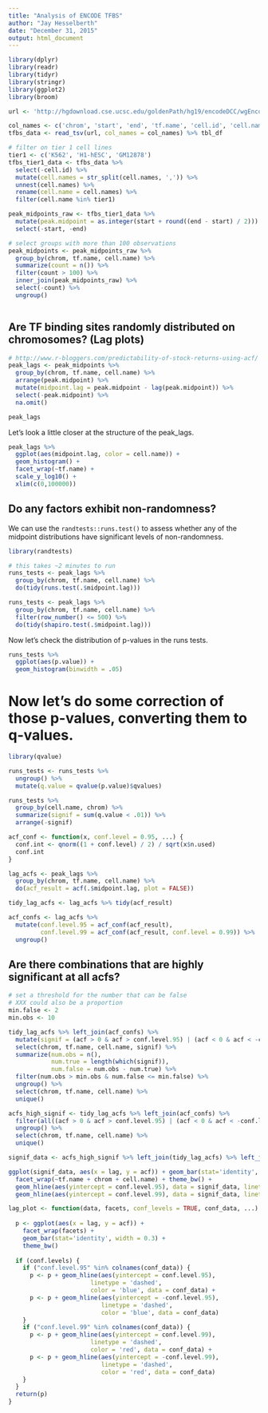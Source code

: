 ```yaml
---
title: "Analysis of ENCODE TFBS"
author: "Jay Hesselberth"
date: "December 31, 2015"
output: html_document
---
```


```r
library(dplyr)
library(readr)
library(tidyr)
library(stringr)
library(ggplot2)
library(broom)

url <- 'http://hgdownload.cse.ucsc.edu/goldenPath/hg19/encodeDCC/wgEncodeRegTfbsClustered/wgEncodeRegTfbsClusteredWithCellsV3.bed.gz'

col_names <- c('chrom', 'start', 'end', 'tf.name', 'cell.id', 'cell.names')
tfbs_data <- read_tsv(url, col_names = col_names) %>% tbl_df

# filter on tier 1 cell lines
tier1 <- c('K562', 'H1-hESC', 'GM12878')
tfbs_tier1_data <- tfbs_data %>%
  select(-cell.id) %>%
  mutate(cell.names = str_split(cell.names, ',')) %>%
  unnest(cell.names) %>% 
  rename(cell.name = cell.names) %>%
  filter(cell.name %in% tier1)

peak_midpoints_raw <- tfbs_tier1_data %>%
  mutate(peak.midpoint = as.integer(start + round((end - start) / 2))) %>%
  select(-start, -end)

# select groups with more than 100 observations
peak_midpoints <- peak_midpoints_raw %>%
  group_by(chrom, tf.name, cell.name) %>%
  summarize(count = n()) %>%
  filter(count > 100) %>%
  inner_join(peak_midpoints_raw) %>%
  select(-count) %>%
  ungroup()
```

```r
```

## Are TF binding sites randomly distributed on chromosomes? (Lag plots)

```r
# http://www.r-bloggers.com/predictability-of-stock-returns-using-acf/
peak_lags <- peak_midpoints %>%
  group_by(chrom, tf.name, cell.name) %>%
  arrange(peak.midpoint) %>%
  mutate(midpoint.lag = peak.midpoint - lag(peak.midpoint)) %>%
  select(-peak.midpoint) %>%
  na.omit()

peak_lags  
```

Let's look a little closer at the structure of the peak_lags.

```r
peak_lags %>%
  ggplot(aes(midpoint.lag, color = cell.name)) +
  geom_histogram() +
  facet_wrap(~tf.name) + 
  scale_y_log10() +
  xlim(c(0,100000))
```

## Do any factors exhibit non-randomness?

We can use the `randtests::runs.test()` to assess whether any of the midpoint distributions have significant levels of non-randomness.

```r
library(randtests)

# this takes ~2 minutes to run
runs_tests <- peak_lags %>%
  group_by(chrom, tf.name, cell.name) %>%
  do(tidy(runs.test(.$midpoint.lag)))

runs_tests <- peak_lags %>%
  group_by(chrom, tf.name, cell.name) %>%
  filter(row_number() <= 500) %>%
  do(tidy(shapiro.test(.$midpoint.lag)))
```

Now let's check the distribution of p-values in the runs tests.

```r
runs_tests %>%
  ggplot(aes(p.value)) +
  geom_histogram(binwidth = .05)
```

# Now let's do some correction of those p-values, converting them to q-values.

```r
library(qvalue)

runs_tests <- runs_tests %>%
  ungroup() %>%
  mutate(q.value = qvalue(p.value)$qvalues)

runs_tests %>%
  group_by(cell.name, chrom) %>%
  summarize(signif = sum(q.value < .01)) %>%
  arrange(-signif)
```

```r
acf_conf <- function(x, conf.level = 0.95, ...) {
  conf.int <- qnorm((1 + conf.level) / 2) / sqrt(x$n.used)
  conf.int
}

lag_acfs <- peak_lags %>%
  group_by(chrom, tf.name, cell.name) %>%
  do(acf_result = acf(.$midpoint.lag, plot = FALSE))

tidy_lag_acfs <- lag_acfs %>% tidy(acf_result)

acf_confs <- lag_acfs %>%
  mutate(conf.level.95 = acf_conf(acf_result),
         conf.level.99 = acf_conf(acf_result, conf.level = 0.99)) %>%
  ungroup()
```

## Are there combinations that are highly significant at all acfs?

```r
# set a threshold for the number that can be false
# XXX could also be a proportion
min.false <- 2
min.obs <- 10

tidy_lag_acfs %>% left_join(acf_confs) %>%
  mutate(signif = (acf > 0 & acf > conf.level.95) | (acf < 0 & acf < -conf.level.95)) %>%
  select(chrom, tf.name, cell.name, signif) %>%
  summarize(num.obs = n(),
            num.true = length(which(signif)),
            num.false = num.obs - num.true) %>%
  filter(num.obs > min.obs & num.false <= min.false) %>%
  ungroup() %>%
  select(chrom, tf.name, cell.name) %>%
  unique()

acfs_high_signif <- tidy_lag_acfs %>% left_join(acf_confs) %>%
  filter(all((acf > 0 & acf > conf.level.95) | (acf < 0 & acf < -conf.level.95))) %>%
  ungroup() %>%
  select(chrom, tf.name, cell.name) %>%
  unique()

signif_data <- acfs_high_signif %>% left_join(tidy_lag_acfs) %>% left_join(acf_confs)

ggplot(signif_data, aes(x = lag, y = acf)) + geom_bar(stat='identity', width = 0.3) +
  facet_wrap(~tf.name + chrom + cell.name) + theme_bw() +
  geom_hline(aes(yintercept = conf.level.95), data = signif_data, linetype = 'dashed', color = 'blue') + 
  geom_hline(aes(yintercept = conf.level.99), data = signif_data, linetype = 'dashed', color = 'red') 
```

```r

lag_plot <- function(data, facets, conf_levels = TRUE, conf_data, ...) {
  
  p <- ggplot(aes(x = lag, y = acf)) + 
    facet_wrap(facets) + 
    geom_bar(stat='identity', width = 0.3) +
    theme_bw()
  
  if (conf.levels) {
    if ("conf.level.95" %in% colnames(conf_data)) {
      p <- p + geom_hline(aes(yintercept = conf.level.95),
                       linetype = 'dashed',
                       color = 'blue', data = conf_data) +
      p <- p + geom_hline(aes(yintercept = -conf.level.95),
                          linetype = 'dashed',
                          color = 'blue', data = conf_data)
    }
    if ("conf.level.99" %in% colnames(conf_data)) {
      p <- p + geom_hline(aes(yintercept = conf.level.99),
                       linetype = 'dashed',
                       color = 'red', data = conf_data) +
      p <- p + geom_hline(aes(yintercept = -conf.level.99),
                          linetype = 'dashed',
                          color = 'red', data = conf_data)
    }
  }
  return(p)
} 
```

```r
```